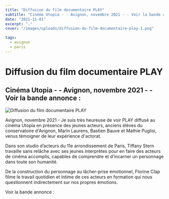 ```yaml
---
title: "Diffusion du film documentaire PLAY"
subtitle: "Cinéma Utopia - - Avignon, novembre 2021 - - Voir la bande annonce :"
date: "2021-11-01"
excerpt: "."
cover: "/images/uploads/diffusion-du-film-documentaire-play-1.png"

tags:
  - avignon
  - paris
---
```


# Diffusion du film documentaire PLAY

## Cinéma Utopia - - Avignon, novembre 2021 - - Voir la bande annonce :

![Diffusion du film documentaire PLAY](/images/uploads/diffusion-du-film-documentaire-play-1.png)

Avignon, novembre 2021 - Je suis très heureuse de voir PLAY diffusé au cinéma Utopia en présence des jeunes acteurs, anciens élèves du conservatoire d'Avignon, Marin Laurens, Bastien Bauve et Mathie Puglisi, venus témoigner de leur expérience d'actorat.

Dans son studio d’acteurs du 11e arrondissement de Paris, Tiffany Stern travaille sans relâche avec ses jeunes interprètes pour en faire des acteurs de cinéma accomplis, capables de comprendre et d’incarner un personnage dans toute son humanité.

De la construction du personnage au lâcher-prise émotionnel, Florine Clap filme le travail quotidien et intime de ces acteurs en formation qui nous questionnent indirectement sur nos propres émotions.

Voir la bande annonce :
